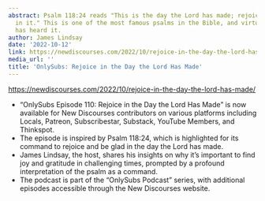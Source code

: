 ```yaml
---
abstract: Psalm 118:24 reads "This is the day the Lord has made; rejoice and be glad
  in it." This is one of the most famous psalms in the Bible, and virtually everyone
  has heard it.
author: James Lindsay
date: '2022-10-12'
link: https://newdiscourses.com/2022/10/rejoice-in-the-day-the-lord-has-made/
media_url: ''
title: 'OnlySubs: Rejoice in the Day the Lord Has Made'
---
```

<https://newdiscourses.com/2022/10/rejoice-in-the-day-the-lord-has-made/>

- "OnlySubs Episode 110: Rejoice in the Day the Lord Has Made" is now available for New Discourses contributors on various platforms including Locals, Patreon, Subscribestar, Substack, YouTube Members, and Thinkspot.
- The episode is inspired by Psalm 118:24, which is highlighted for its command to rejoice and be glad in the day the Lord has made.
- James Lindsay, the host, shares his insights on why it's important to find joy and gratitude in challenging times, prompted by a profound interpretation of the psalm as a command.
- The podcast is part of the "OnlySubs Podcast" series, with additional episodes accessible through the New Discourses website.